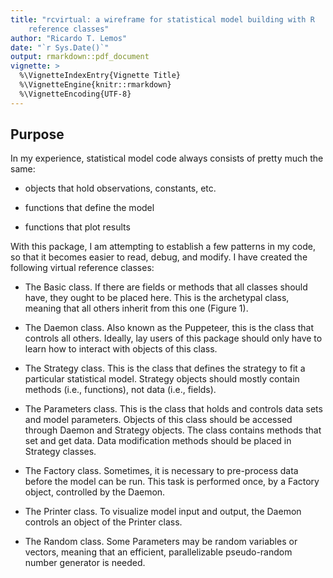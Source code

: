 ```yaml
---
title: "rcvirtual: a wireframe for statistical model building with R 
    reference classes"
author: "Ricardo T. Lemos"
date: "`r Sys.Date()`"
output: rmarkdown::pdf_document
vignette: >
  %\VignetteIndexEntry{Vignette Title}
  %\VignetteEngine{knitr::rmarkdown}
  %\VignetteEncoding{UTF-8}
---
```


## Purpose

In my experience, statistical model code always consists of pretty much the same:

- objects that hold observations, constants, etc.

- functions that define the model

- functions that plot results

With this package, I am attempting to establish a few patterns in my code, 
so that it becomes easier to read, debug, and modify. I have created the following
virtual reference classes:

- The Basic class. If there are fields or methods that all classes should have, they ought to be
placed here. This is the archetypal class, meaning that all others inherit from this one (Figure 1).



- The Daemon class. Also known as the Puppeteer, this is the class that controls all others.
Ideally, lay users of this package should only have to learn how to interact with objects
of this class.

- The Strategy class. This is the class that defines the strategy to fit a particular statistical
model. Strategy objects should mostly contain methods (i.e., functions), not data (i.e., fields). 

- The Parameters class. This is the class that holds and controls data sets and model parameters.
Objects of this class should be accessed through Daemon and Strategy objects. The class contains
methods that set and get data. Data modification methods should be placed in Strategy classes.

- The Factory class. Sometimes, it is necessary to pre-process data before the model can be run.
This task is performed once, by a Factory object, controlled by the Daemon.

- The Printer class. To visualize model input and output, the Daemon controls an object of the
Printer class.

- The Random class. Some Parameters may be random variables or vectors, meaning that an efficient,
parallelizable pseudo-random number generator is needed. 


